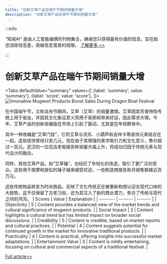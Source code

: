 ```yaml
---
title: "创新艾草产品在端午节期间销量大增"
description: "创新艾草产品在端午节期间销量大增"
---
```



:::info

“知闻AI“ 是由人工智能编撰的刊物集合，确保您只获得最有价值的信息，旨在助您消除信息差，突破信息茧房的局限。  [了解更多 >>](/)

:::

# 创新艾草产品在端午节期间销量大增


<Tabs
	defaultValue="summary"
	values={[
	{label: 'summary', value: 'summary'},
	{label: 'score', value: 'score'},
]}>
<TabItem value="summary">
<img
  src="https://image.informedainews.com/2024/06/Foo-8KH-1717983645-0.jpg"
  alt="Innovative Mugwort Products Boost Sales During Dragon Boat Festival"
/>



在中国端午节，又称龙舟节期间，艾草（艾草）的销量激增。艾草因其芳香特性传统上用于驱虫，并因其文化象征意义而用于驱邪和带来好运，因此需求大增。今年，艾草产品的创新改编版在市场上引起了轰动，尤其是在年轻群体中。

其中一种改编是“艾草门挂”，它将艾草与流苏、小葫芦和吉祥卡等装饰元素结合在一起。这些挂饰曾经只卖几元，现在由于其增强的美学吸引力和文化意义，售价超过一百元。武汉的一位花店老板报告称销量大幅上升，将成功归因于传统元素与现代设计的融合。

同样，其他艾草产品，如“艾草锤”，也经历了年轻化的改造，吸引了更广泛的受众。这些用于按摩和放松的锤子越来越受欢迎，一些制造商报告称月销售额接近百万元。

这些传统物品转变为时尚商品，反映了文化传统正在被重新构想以迎合现代口味的大趋势。这不仅保留了古老习俗，还为其注入了新的商业潜力，弥合了传统与现代之间的鸿沟。
</TabItem>
<TabItem value="score">
	| Scores     | Value   | Explanation |
	| -------- | ------- | ------- |
	| Objectivity  | 5    | Content provides a balanced view of the market trends and cultural significance of mugwort products.    |
	| Social Impact | 3     | Content highlights a cultural trend but has limited impact on broader social discussions.    |
	| Credibility    | 5    | Content is credible, based on market reports and cultural practices.    |
	| Potential    | 4    | Content suggests potential for continued growth in the market for innovative traditional products.    |
	| Practicality    | 4    | Content is practical, offering insights into successful market adaptations.    |
	| Entertainment Value    | 3    | Content is mildly entertaining, focusing on cultural and commercial aspects of a traditional festival.    |
</TabItem>
</Tabs>

[Full article>>](https://www.36kr.com/p/2811112411859206)
